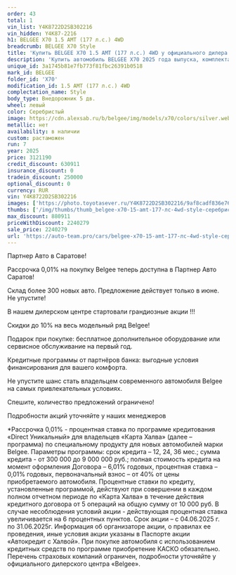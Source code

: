 ```yaml
---
order: 43
total: 1
vin_list: Y4K8722D2SB302216
vin_hidden: Y4K87-2216
h1: BELGEE X70 1.5 AMT (177 л.с.) 4WD
breadcrumb: BELGEE X70 Style
title: 'Купить BELGEE X70 1.5 AMT (177 л.с.) 4WD у официального дилера в Балаково'
description: 'Купить автомобиль BELGEE X70 2025 года выпуска, комплектация Style, цвет - Серебристый, двигатель - 1.5 AMT (177 л.с.) 4WD у официального дилера в г. Балаково. Стоимость данного автомобиля BELGEE X70 – 2240279'
unique_id: 3a1745b81e7fb773f81fbc26391b0518
mark_id: BELGEE
folder_id: 'X70'
modification_id: 1.5 AMT (177 л.с.) 4WD
complectation_name: Style
body_type: Внедорожник 5 дв.
wheel: левый
color: Серебристый
image: https://cdn.alexsab.ru/b/belgee/img/models/x70/colors/silver.webp
metallic: нет
availability: в наличии
custom: растаможен
run: 7
year: 2025
price: 3121190
credit_discount: 630911
insurance_discount: 0
tradein_discount: 250000
optional_discount: 0
currency: RUR
vin: Y4K8722D2SB302216
images: ['https://photo.toyotasever.ru/Y4K8722D2SB302216/9af8cadf836e76e5332348b33f9ea91f.jpeg', 'https://photo.toyotasever.ru/Y4K8722D2SB302216/704c328611735482b2a31982f437c456.jpeg', 'https://photo.toyotasever.ru/Y4K8722D2SB302216/8d34accfe2d66a9fd968d41c7fc450bc.jpeg', 'https://photo.toyotasever.ru/Y4K8722D2SB302216/66dda316b5cdb0585656e837a03df3ff.jpeg', 'https://photo.toyotasever.ru/Y4K8722D2SB302216/5d45fea0ec5122d35d41247ca66b976c.jpeg', 'https://photo.toyotasever.ru/Y4K8722D2SB302216/c58d99a6915f7bca0bd9d71f41701d8c.jpeg', 'https://photo.toyotasever.ru/Y4K8722D2SB302216/f7bcc16ca8567f8483fa36bbb574f883.jpeg', 'https://photo.toyotasever.ru/Y4K8722D2SB302216/3a10d15bcf7bc6aba6c43c26d64a9df1.jpeg', 'https://photo.toyotasever.ru/Y4K8722D2SB302216/9c95ba9e539e4c6f6234dace82f0c8d3.jpeg', 'https://photo.toyotasever.ru/Y4K8722D2SB302216/b2cd0f85384d934e47e23787ef535728.jpeg', 'https://photo.toyotasever.ru/Y4K8722D2SB302216/a2b6f69907648cc69ff6b7e29cfcd799.jpeg', 'https://photo.toyotasever.ru/Y4K8722D2SB302216/2dbb0aca823bba1b964cbc13f8933c78.jpeg', 'https://photo.toyotasever.ru/Y4K8722D2SB302216/d7527bd9208590e93fca6dbc2ece57c5.jpeg', 'https://photo.toyotasever.ru/Y4K8722D2SB302216/b5d2391d97b2317c5b148609c3291a90.jpeg', 'https://photo.toyotasever.ru/Y4K8722D2SB302216/ed1747ff3f919967e7b4caec55be092d.jpeg']
thumbs: ['/img/thumbs/thumb_belgee-x70-15-amt-177-лс-4wd-style-серебристый-2025_ea91f_0.webp', '/img/thumbs/thumb_belgee-x70-15-amt-177-лс-4wd-style-серебристый-2025_7c456_1.webp', '/img/thumbs/thumb_belgee-x70-15-amt-177-лс-4wd-style-серебристый-2025_450bc_2.webp', '/img/thumbs/thumb_belgee-x70-15-amt-177-лс-4wd-style-серебристый-2025_df3ff_3.webp', '/img/thumbs/thumb_belgee-x70-15-amt-177-лс-4wd-style-серебристый-2025_b976c_4.webp']
max_discount: 880911
priceWithDiscount: 2240279
sale_price: 2240279
url: 'https://auto-team.pro/cars/belgee-x70-15-amt-177-лс-4wd-style-серебристый-2025/'
---
```

<p>
 Партнер Авто в Саратове!
</p>
<p>
</p>
<p>
 Рассрочка 0,01% на покупку Belgee теперь доступна в Партнер Авто Саратов!
</p>
<p>
 Склад более 300 новых авто. Предложение действует только в июне. He упустите!
</p>
<p>
</p>
<p>
 В нашем дилерском центре стартовали грандиозные акции !!!
</p>
<p>
</p>
<p>
 Скидки дo 10% нa весь модельный ряд Belgee!
</p>
<p>
 Подарок при покупке: бесплатное дополнительное оборудование или сервисное обслуживание на первый год.
</p>
<p>
 Кредитные программы от партнёров банка: выгодные условия финансирования для вашего комфорта.
</p>
<p>
</p>
<p>
 Не упустите шанс стать владельцем современного автомобиля Belgee на самых привлекательных условиях.
</p>
<p>
 Спешите, количество предложений ограничено!
</p>
<p>
</p>
<p>
 Подробности акций уточняйте у наших менеджеров
</p>
<p>
</p>
<p>
 *Рассрочка 0,01% - процентная ставка по программе кредитования «Dirесt Уникальный» для владельцев «Карта Халва» (далее – программа) по специальному продукту для новых автомобилей марки Belgee. Параметры программы: срок кредита – 12, 24, 36 мес.; сумма кредита - от 300 000 до 9 000 000 руб.; полная стоимость кредита на момент оформления Договора – 6,01% годовых, процентная ставка – 0,01% годовых, первоначальный взнос – от 40% от цены приобретаемого автомобиля. Процентные ставки по кредиту, установленные программой, действуют при совершении в каждом полном отчетном периоде по «Карта Халва» в течение действия кредитного договора от 5 операций на общую сумму от 10 000 руб. В случае несоблюдения условий акции - действующая процентная ставка увеличивается на 6 процентных пунктов. Срок акции – с 04.06.2025 г. по 31.06.2025г. Информация об организаторе акции, о правилах ее проведения, иные условия акции указаны в Паспорте акции «Автокредит с Халвой». При покупке автомобиля с использованием кредитных средств по программе приобретение КАСКО обязательно. Перечень страховых компаний ограничен, подробности уточняйте у официального дилерского центра «Belgee».
</p>
